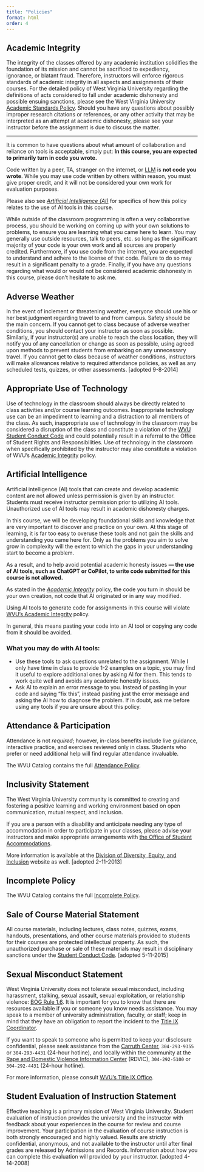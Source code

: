 ```yaml
---
title: "Policies"
format: html
order: 4
---
```


## Academic Integrity

The integrity of the classes offered by any academic institution solidifies the foundation of its mission and cannot be sacrificed to expediency, ignorance, or blatant fraud. Therefore, instructors will enforce rigorous standards of academic integrity in all aspects and assignments of their courses. For the detailed policy of West Virginia University regarding the definitions of acts considered to fall under academic dishonesty and possible ensuing sanctions, please see the West Virginia University [Academic Standards Policy](http://catalog.wvu.edu/undergraduate/coursecreditstermsclassification/). Should you have any questions about possibly improper research citations or references, or any other activity that may be interpreted as an attempt at academic dishonesty, please see your instructor before the assignment is due to discuss the matter.

---

It is common to have questions about what amount of collaboration and reliance on tools is acceptable, simply put: **In this course, you are expected to primarily turn in code you wrote.**

Code written by a peer, TA, stranger on the internet, or [LLM](https://www.computerworld.com/article/1627101/what-are-large-language-models-and-how-are-they-used-in-generative-ai.html) is **not code you wrote**. While you may use code written by others within reason, you must give proper credit, and it will not be considered your own work for evaluation purposes.

::: {.callout-warning}
Please also see [*Artificial Intelligence (AI)*](#artificial-intelligence) for specifics of how this policy relates to the use of AI tools in this course.
:::

While outside of the classroom programming is often a very collaborative process, you should be working on coming up with your own solutions to problems, to ensure you are learning what you came here to learn. 
You may generally use outside resources, talk to peers, etc. so long as the significant majority of your code is your own work and all sources are properly credited. 
Furthermore, if you use code from the internet, you are expected to understand and adhere to the license of that code. Failure to do so may result in a significant penalty to a grade. 
Finally, if you have any questions regarding what would or would not be considered academic dishonesty in this course, please don’t hesitate to ask me.

## Adverse Weather

In the event of inclement or threatening weather, everyone should use his or her best judgment regarding travel to and from campus. Safety should be the main concern. If you cannot get to class because of adverse weather conditions, you should contact your instructor as soon as possible. Similarly, if your instructor(s) are unable to reach the class location, they will notify you of any cancellation or change as soon as possible, using agreed upon methods to prevent students from embarking on any unnecessary travel. If you cannot get to class because of weather conditions, instructors will make allowances relative to required attendance policies, as well as any scheduled tests, quizzes, or other assessments. [adopted 9-8-2014]

## Appropriate Use of Technology

Use of technology in the classroom should always be directly related to class activities and/or course learning outcomes. Inappropriate technology use can be an impediment to learning and a distraction to all members of the class. As such, inappropriate use of technology in the classroom may be considered a disruption of the class and constitute a violation of the [WVU Student Conduct Code](https://studentresponsibility.wvu.edu/campus-student-code) and could potentially result in a referral to the Office of Student Rights and Responsibilities. Use of technology in the classroom when specifically prohibited by the instructor may also constitute a violation of WVU’s [Academic Integrity](http://catalog.wvu.edu/undergraduate/coursecreditstermsclassification/) policy.

## Artificial Intelligence

Artificial intelligence (AI) tools that can create and develop academic content are not allowed unless permission is given by an instructor. Students must receive instructor permission prior to utilizing AI tools. Unauthorized use of AI tools may result in academic dishonesty charges.

In this course, we will be developing foundational skills and knowledge that are very important to discover and practice on your own. At this stage of learning, it is far too easy to overuse these tools and not gain the skills and understanding you came here for. Only as the problems you aim to solve grow in complexity will the extent to which the gaps in your understanding start to become a problem.

As a result, and to help avoid potential academic honesty issues **— the use of AI tools, such as ChatGPT or CoPilot, to write code submitted for this course is not allowed.**

As stated in the [*Academic Integrity*](#academic-integrity) policy, the code you turn in should be your own creation, not code that AI originated or in any way modified.

::: {.callout-important}
Using AI tools to generate code for assignments in this course will violate [WVU’s Academic Integrity](http://catalog.wvu.edu/undergraduate/coursecreditstermsclassification/) policy.
:::

In general, this means pasting your code into an AI tool or copying any code from it should be avoided.

### What you may do with AI tools:

-   Use these tools to ask questions unrelated to the assignment. While I only have time in class to provide 1-2 examples on a topic, you may find it useful to explore additional ones by asking AI for them. This tends to work quite well and avoids any academic honestly issues.
-   Ask AI to explain an error message to you. Instead of pasting in your code and saying "fix this", instead pasting just the error message and asking the AI how to diagnose the problem.
If in doubt, ask me before using any tools if you are unsure about this policy.

## Attendance & Participation

Attendance is not *required*; however, in-class benefits include live guidance, interactive practice, and exercises reviewed only in class. Students who prefer or need additional help will find regular attendance invaluable.

The WVU Catalog contains the full [Attendance Policy](http://catalog.wvu.edu/undergraduate/enrollmentandregistration/#enrollmenttext).

## Inclusivity Statement

The West Virginia University community is committed to creating and fostering a positive learning and working environment based on open communication, mutual respect, and inclusion.

If you are a person with a disability and anticipate needing any type of accommodation in order to participate in your classes, please advise your instructors and make appropriate arrangements with [the Office of Student Accommodations](http://osa.wvu.edu/).

More information is available at the [Division of Diversity, Equity, and Inclusion](http://diversity.wvu.edu/) website as well. [adopted 2-11-2013]

## Incomplete Policy

The WVU Catalog contains the full [Incomplete Policy](http://catalog.wvu.edu/undergraduate/enrollmentandregistration/#gradestext).

## Sale of Course Material Statement

All course materials, including lectures, class notes, quizzes, exams, handouts, presentations, and other course materials provided to students for their courses are protected intellectual property. As such, the unauthorized purchase or sale of these materials may result in disciplinary sanctions under the [Student Conduct Code](https://studentresponsibility.wvu.edu/campus-student-code). [adopted 5-11-2015]

## Sexual Misconduct Statement

West Virginia University does not tolerate sexual misconduct, including harassment, stalking, sexual assault, sexual exploitation, or relationship violence: [BOG Rule 1.6](https://policies.wvu.edu/finalized-bog-rules/bog-governance-rule-1-6-rule). It is important for you to know that there are resources available if you or someone you know needs assistance. You may speak to a member of university administration, faculty, or staff; keep in mind that they have an obligation to report the incident to the [Title IX Coordinator](http://titleix.wvu.edu/what-is-title-ix/who-is-the-title-ix-coordinator).

If you want to speak to someone who is permitted to keep your disclosure confidential, please seek assistance from the [Carruth Center](http://carruth.wvu.edu/), `304-293-9355` or `304-293-4431` (24-hour hotline), and locally within the community at the [Rape and Domestic Violence Information Center](http://www.rdvic.org/) (RDVIC), `304-292-5100` or `304-292-4431` (24-hour hotline).

For more information, please consult [WVU's Title IX Office](https://titleix.wvu.edu/resources-offices).

## Student Evaluation of Instruction Statement

Effective teaching is a primary mission of West Virginia University. Student evaluation of instruction provides the university and the instructor with feedback about your experiences in the course for review and course improvement. Your participation in the evaluation of course instruction is both strongly encouraged and highly valued. Results are strictly confidential, anonymous, and not available to the instructor until after final grades are released by Admissions and Records. Information about how you can complete this evaluation will provided by your instructor. [adopted 4-14-2008]
